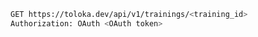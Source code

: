 ```bash
GET https://toloka.dev/api/v1/trainings/<training_id>
Authorization: OAuth <OAuth token>
```